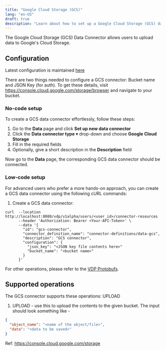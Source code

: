 ```yaml
---
title: "Google Cloud Storage (GCS)"
lang: "en-US"
draft: true
description: "Learn about how to set up a Google Cloud Storage (GCS) data connector for VDP https://github.com/instill-ai/vdp"
---
```


The Google Cloud Storage (GCS) Data Connector allows users to upload data to Google's Cloud Storage.

## Configuration

Latest configuration is maintained [here](https://github.com/instill-ai/connector-data/blob/main/pkg/googlecloudstorage/config/definitions.json)

There are two things needed to configure a GCS connector: Bucket name and JSON Key (for auth).
To get these details, visit https://console.cloud.google.com/storage/browser and navigate to your bucket.

### No-code setup

To create a GCS data connector effortlessly, follow these steps:

1. Go to the **Data** page and click **Set up new data connector**
2. Click the **Data connector type** ▾ drop-down and choose **Google Cloud Storage**
3. Fill in the required fields
4. Optionally, give a short description in the **Description** field

Now go to the **Data** page, the corresponding GCS data connector should be connected.

### Low-code setup

For advanced users who prefer a more hands-on approach, you can create a GCS data connector using the following cURL commands:

1. Create a GCS data connector:

```shellscript cURL
curl  --location http://localhost:8080/vdp/v1alpha/users/<user_id>/connector-resources
      --header 'Authorization: Bearer <Your-API-Token>' \
      --data '{
        "id": "gcs-connector",
        "connector_definition_name": "connector-definitions/data-gcs",
        "description": "GCS connector",
        "configuration": {
          "json_key": "<JSON key file contents here>"
          "bucket_name": "<bucket name>"
        }
      }'
```

For other operations, please refer to the [VDP Protobufs](https://buf.build/instill-ai/protobufs).

## Supported operations

The GCS connector supports these operations: UPLOAD

1. UPLOAD - use this to upload the contents to the given bucket. The input should look something like -

```json
{
  "object_name": "<name of the object/file>",
  "data": "<data to be saved>"
}
```

Ref: https://console.cloud.google.com/storage
